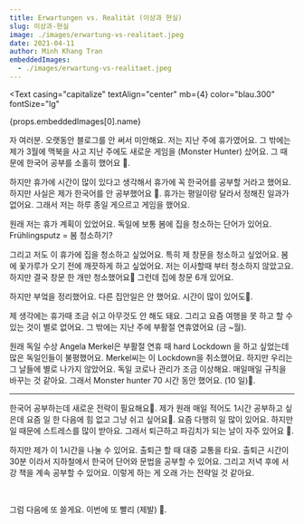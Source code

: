 ```yaml
---
title: Erwartungen vs. Realität (이상과 현실)
slug: 이상과-현실
image: ./images/erwartung-vs-realitaet.jpeg
date: 2021-04-11
author: Minh Khang Tran
embeddedImages:
  - ./images/erwartung-vs-realitaet.jpeg
---
```



<GatsbyImage
  image={getImage(props.embeddedImages[0])}
  alt={props.embeddedImages[0].name}
  className="post-img"
/>
<Text
  casing="capitalize"
  textAlign="center"
  mb={4}
  color="blau.300"
  fontSize="lg"
>
  {props.embeddedImages[0].name}
</Text>

자 여러분. 오랫동안 블로그를 안 써서 미안해요. 저는 지난 주에 휴가였어요. 그 밖에는 제가 3월에 맥북을 사고 지난 주에도 새로운 게임을 (Monster Hunter) 샀어요. 그 때문에 한국어 공부를 소홀히 했어요 🥲.

하지만 휴가에 시간이 많이 있다고 생각해서 휴가에 꼭 한국어를 공부할 거라고 했어요. 하지만 사실은 제가 한국어를 안 공부했어요 🥲. 휴가는 평일이랑 달라서 정해진 일과가 없어요. 그래서 저는 하루 종일 게으르고 게임을 했어요.

원래 저는 휴가 계획이 있었어요. 독일에 보통 봄에 집을 청소하는 단어가 있어요. Frühlingsputz = 봄 청소하기?

그리고 저도 이 휴가에 집을 청소하고 싶었어요. 특히 제 창문을 청소하고 싶었어요. 봄에 꽃가루가 오기 전에 깨끗하게 하고 싶었어요. 저는 이사할때 부터 청소하지 않았고요. 하지만 결국 창문 한 개만 청소했어요🥲 그런데 집에 창문 6개 있어요.

하지만 부엌을 정리했어요. 다른 집안일은 안 했어요. 시간이 많이 있어도🥲.

제 생각에는 휴가때 조금 쉬고 아무것도 안 해도 돼요. 그리고 요즘 여행을 못 하고 할 수 있는 것이 별로 없어요. 그 밖에는 지난 주에 부활절 연휴였어요 (금 ~월).

원래 독일 수상 Angela Merkel은 부활절 연휴 때 hard Lockdown 을 하고 싶었는데 많은 독일인들이 불평했어요. Merkel씨는 이 Lockdown을 취소했어요. 하지만 우리는 그 날들에 별로 나가지 않았어요. 독일 코로나 관리가 조금 이상해요. 매일매일 규칙을 바꾸는 것 같아요. 그래서 Monster hunter 70 시간 동안 했어요. (10 일)🥲.

<hr />

한국어 공부하는데 새로운 전략이 필요해요🤔. 제가 원래 매일 적어도 1시간 공부하고 싶은데 요즘 일 한 다음에 힘 없고 그냥 쉬고 싶어요🥲. 요즘 다행히 일 많이 있어요. 하지만 일 때문에 스트레스를 많이 받아요. 그래서 퇴근하고 파김치가 되는 날이 자주 있어요 🥲.

하지만 제가 이 1시간을 나눌 수 있어요. 출퇴근 할 때 대중 교통을 타요. 출퇴근 시간이 30분 이라서 지하철에서 한국어 단어와 문법을 공부할 수 있어요. 그리고 저녁 후에 서강 책을 계속 공부할 수 있어요. 이렇게 하는 게 오래 가는 전략일 것 같아요.

​

그럼 다음에 또 쓸게요. 이번에 또 빨리 (제발) 🥸.
